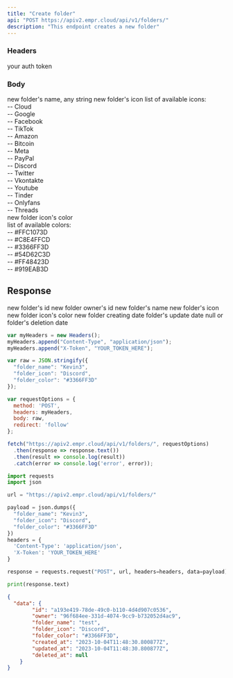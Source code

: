 ```yaml
---
title: "Create folder"
api: "POST https://apiv2.empr.cloud/api/v1/folders/"
description: "This endpoint creates a new folder"
---
```


### Headers

<ParamField body="X-Token" type="string">
  your auth token
</ParamField>


### Body

<ParamField body="folder_name" type="string" required>
  new folder's name, any string
</ParamField>
<ParamField body="folder_icon" type="string" required>
  new folder's icon
  list of available icons: <br />
    -- Cloud <br />
    -- Google <br />
    -- Facebook <br />
    -- TikTok <br />
    -- Amazon <br />
    -- Bitcoin <br />
    -- Meta <br />
    -- PayPal <br />
    -- Discord <br />
    -- Twitter <br />
    -- Vkontakte <br />
    -- Youtube <br />
    -- Tinder <br />
    -- Onlyfans <br />
    -- Threads <br />
  
</ParamField>
<ParamField body="folder_color" type="string" required>
  new folder icon's color <br />
  list of available colors: <br />
  -- #FFC1073D <br />
  -- #C8E4FFCD <br />
  -- #3366FF3D <br />
  -- #54D62C3D <br />
  -- #FF48423D <br />
  -- #919EAB3D <br />
</ParamField>

## Response

<ResponseField name="id" type="string">
  new folder's id
</ResponseField>
<ResponseField name="onwer" type="string">
  new folder owner's id
</ResponseField>
<ResponseField name="folder_name" type="string">
  new folder's name
</ResponseField>
<ResponseField name="folder_icon" type="string">
  new folder's icon
</ResponseField>
<ResponseField name="folder_color" type="string">
  new folder icon's color
</ResponseField>
<ResponseField name="created_at" type="string">
  new folder creating date
</ResponseField>
<ResponseField name="updated_at" type="string">
  folder's update date
</ResponseField>
<ResponseField name="deleted_at" type="null or string">
  null or folder's deletion date
</ResponseField>

<RequestExample>

```js JavaScript Fetch
var myHeaders = new Headers();
myHeaders.append("Content-Type", "application/json");
myHeaders.append("X-Token", "YOUR_TOKEN_HERE");

var raw = JSON.stringify({
  "folder_name": "Kevin3",
  "folder_icon": "Discord",
  "folder_color": "#3366FF3D"
});

var requestOptions = {
  method: 'POST',
  headers: myHeaders,
  body: raw,
  redirect: 'follow'
};

fetch("https://apiv2.empr.cloud/api/v1/folders/", requestOptions)
  .then(response => response.text())
  .then(result => console.log(result))
  .catch(error => console.log('error', error));
```
```python Python (Requests)
import requests
import json

url = "https://apiv2.empr.cloud/api/v1/folders/"

payload = json.dumps({
  "folder_name": "Kevin3",
  "folder_icon": "Discord",
  "folder_color": "#3366FF3D"
})
headers = {
  'Content-Type': 'application/json',
  'X-Token': 'YOUR_TOKEN_HERE'
}

response = requests.request("POST", url, headers=headers, data=payload)

print(response.text)
```
</RequestExample>

<ResponseExample>

```json Response
{
  "data": {
        "id": "a193e419-78de-49c0-b110-4d4d907c0536",
        "owner": "96f684ee-331d-4074-9cc9-b732052d4ac9",
        "folder_name": "test",
        "folder_icon": "Discord",
        "folder_color": "#3366FF3D",
        "created_at": "2023-10-04T11:48:30.800877Z",
        "updated_at": "2023-10-04T11:48:30.800877Z",
        "deleted_at": null
    }
}
```

</ResponseExample>
